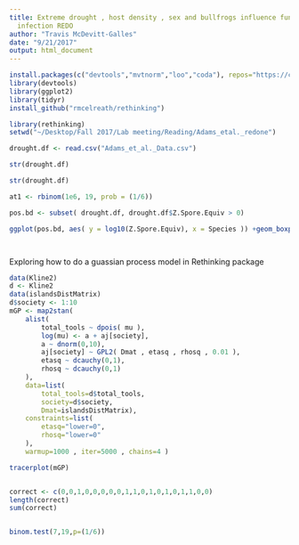 ```yaml
---
title: Extreme drought , host density , sex and bullfrogs influence fungal pathogens
  infection REDO
author: "Travis McDevitt-Galles"
date: "9/21/2017"
output: html_document
---
```


```r

install.packages(c("devtools","mvtnorm","loo","coda"), repos="https://cloud.r-project.org/",dependencies=TRUE)
library(devtools)
library(ggplot2)
library(tidyr)
install_github("rmcelreath/rethinking")

library(rethinking)
setwd("~/Desktop/Fall 2017/Lab meeting/Reading/Adams_etal._redone")

drought.df <- read.csv("Adams_et_al._Data.csv")

str(drought.df)
```




```r

str(drought.df)

at1 <- rbinom(1e6, 19, prob = (1/6))


```


```r
pos.bd <- subset( drought.df, drought.df$Z.Spore.Equiv > 0)

ggplot(pos.bd, aes( y = log10(Z.Spore.Equiv), x = Species )) +geom_boxplot() + theme_classic()




```

Exploring how to do a guassian process model in Rethinking package


```r
data(Kline2)
d <- Kline2
data(islandsDistMatrix)
d$society <- 1:10
mGP <- map2stan(
    alist(
        total_tools ~ dpois( mu ),
        log(mu) <- a + aj[society],
        a ~ dnorm(0,10),
        aj[society] ~ GPL2( Dmat , etasq , rhosq , 0.01 ),
        etasq ~ dcauchy(0,1),
        rhosq ~ dcauchy(0,1)
    ),
    data=list(
        total_tools=d$total_tools,
        society=d$society,
        Dmat=islandsDistMatrix),
    constraints=list(
        etasq="lower=0",
        rhosq="lower=0"
    ),
    warmup=1000 , iter=5000 , chains=4 )

tracerplot(mGP)


correct <- c(0,0,1,0,0,0,0,0,1,1,0,1,0,1,0,1,1,0,0)
length(correct)
sum(correct)


binom.test(7,19,p=(1/6))


```